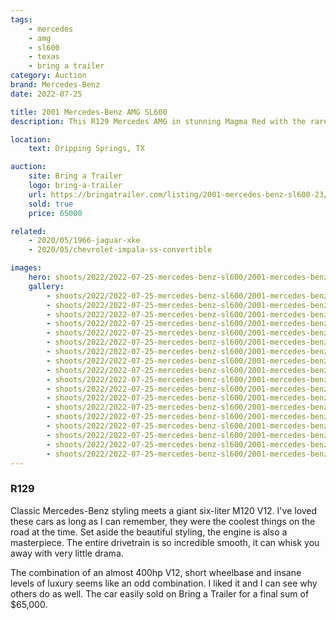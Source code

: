 ```yaml
---
tags:
    - mercedes
    - amg
    - sl600
    - texas
    - bring a trailer
category: Auction
brand: Mercedes-Benz
date: 2022-07-25

title: 2001 Mercedes-Benz AMG SL600
description: This R129 Mercedes AMG in stunning Magma Red with the rare panoramic glass roof.

location:
    text: Dripping Springs, TX

auction:
    site: Bring a Trailer
    logo: bring-a-trailer
    url: https://bringatrailer.com/listing/2001-mercedes-benz-sl600-23/
    sold: true
    price: 65000

related:
    - 2020/05/1966-jaguar-xke
    - 2020/05/chevrolet-impala-ss-convertible

images:
    hero: shoots/2022/2022-07-25-mercedes-benz-sl600/2001-mercedes-benz-sl600-amg_003.jpg
    gallery:
        - shoots/2022/2022-07-25-mercedes-benz-sl600/2001-mercedes-benz-sl600-amg_001.jpg
        - shoots/2022/2022-07-25-mercedes-benz-sl600/2001-mercedes-benz-sl600-amg_002.jpg
        - shoots/2022/2022-07-25-mercedes-benz-sl600/2001-mercedes-benz-sl600-amg_003.jpg
        - shoots/2022/2022-07-25-mercedes-benz-sl600/2001-mercedes-benz-sl600-amg_004.jpg
        - shoots/2022/2022-07-25-mercedes-benz-sl600/2001-mercedes-benz-sl600-amg_005.jpg
        - shoots/2022/2022-07-25-mercedes-benz-sl600/2001-mercedes-benz-sl600-amg_006.jpg
        - shoots/2022/2022-07-25-mercedes-benz-sl600/2001-mercedes-benz-sl600-amg_007.jpg
        - shoots/2022/2022-07-25-mercedes-benz-sl600/2001-mercedes-benz-sl600-amg_008.jpg
        - shoots/2022/2022-07-25-mercedes-benz-sl600/2001-mercedes-benz-sl600-amg_009.jpg
        - shoots/2022/2022-07-25-mercedes-benz-sl600/2001-mercedes-benz-sl600-amg_010.jpg
        - shoots/2022/2022-07-25-mercedes-benz-sl600/2001-mercedes-benz-sl600-amg_011.jpg
        - shoots/2022/2022-07-25-mercedes-benz-sl600/2001-mercedes-benz-sl600-amg_012.jpg
        - shoots/2022/2022-07-25-mercedes-benz-sl600/2001-mercedes-benz-sl600-amg_013.jpg
        - shoots/2022/2022-07-25-mercedes-benz-sl600/2001-mercedes-benz-sl600-amg_014.jpg
        - shoots/2022/2022-07-25-mercedes-benz-sl600/2001-mercedes-benz-sl600-amg_015.jpg
        - shoots/2022/2022-07-25-mercedes-benz-sl600/2001-mercedes-benz-sl600-amg_016.jpg
        - shoots/2022/2022-07-25-mercedes-benz-sl600/2001-mercedes-benz-sl600-amg_017.jpg
        - shoots/2022/2022-07-25-mercedes-benz-sl600/2001-mercedes-benz-sl600-amg_018.jpg
---
```


### R129

Classic Mercedes-Benz styling meets a giant six-liter M120 V12. I've loved these cars as long as I can remember, they were the coolest things on the road at the time. Set aside the beautiful styling, the engine is also a masterpiece. The entire drivetrain is so incredible smooth, it can whisk you away with very little drama.

The combination of an almost 400hp V12, short wheelbase and insane levels of luxury seems like an odd combination. I liked it and I can see why others do as well. The car easily sold on Bring a Trailer for a final sum of $65,000.
